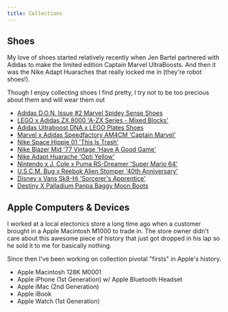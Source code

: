 ```yaml
---
title: Collections
---
```


## Shoes

My love of shoes started relatively recently when Jen Bartel partnered with Adidas to make the limited edition Captain Marvel UltraBoosts. And then it was the Nike Adapt Huaraches that really locked me in (they're robot shoes!).

Though I enjoy collecting shoes I find pretty, I try not to be too precious about them and will wear them out

- [Adidas D.O.N. Issue #2 Marvel Spidey Sense Shoes](https://www.adidas.com/us/d.o.n.-issue-2-marvel-spidey-sense-shoes/FU7385.html)
- [LEGO x Adidas ZX 8000 'A-ZX Series - Mixed Blocks'](https://www.adidas.com/us/zx-8000-lego-shoes/FZ3482.html)
- [Adidas Ultraboost DNA x LEGO Plates Shoes](https://www.adidas.com/us/adidas-ultraboost-dna-x-lego-plates-shoes/FY7690.html)
- [Marvel x Adidas Speedfactory AM4CM 'Captain Marvel'](https://www.flightclub.com/marvel-x-speedfactory-am4cm-captain-marvel-footwear-white-metallic-gold-footwear-white-136392)
- [Nike Space Hippie 01 'This Is Trash'](https://stockx.com/nike-space-hippie-01-vast-grey-hyper-crimson)
- [Nike Blazer Mid '77 Vintage 'Have A Good Game'](https://www.goat.com/sneakers/blazer-mid-77-vintage-have-a-good-game-dc3280-101)
- [Nike Adapt Huarache 'Opti Yellow'](https://www.nike.com/launch/t/adapt-huarache-opti-yellow)
- [Nintendo x J. Cole x Puma RS-Dreamer 'Super Mario 64'](https://www.goat.com/sneakers/nintendo-x-j-cole-x-rs-dreamer-super-mario-64-194606-01)
- [U.S.C.M. Bug x Reebok Alien Stomper '40th Anniversary'](https://www.goat.com/sneakers/u-s-c-m-bug-x-alien-stomper-40th-anniversary-fv5052)
- [Disney x Vans Sk8-Hi 'Sorcerer's Apprentice'](https://www.vans.com/shop/ProductDisplay?storeId=10165&urlLangId=-36&productId=3819215&urlRequestType=Base&langId=-36&catalogId=11261)
- [Destiny X Palladium Panpa Baggy Moon Boots](https://bungiestore.com/products/preorder-pampa-baggy-moon-palladium-boot)

## Apple Computers & Devices

I worked at a local electonics store a long time ago when a customer brought in a Apple Macintosh M1000 to trade in. The store owner didn't care about this awesome piece of history that just got dropped in his lap so he sold it to me for basically nothing.

Since then I've been working on collection pivotal "firsts" in Apple's history.

- Apple Macintosh 128K M0001
- Apple iPhone (1st Generation) w/ Apple Bluetooth Headset
- Apple iMac (2nd Generation)
- Apple iBook
- Apple Watch (1st Generation)
